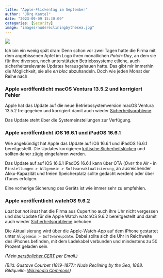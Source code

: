 ```yaml
---
title: "Apple-Flickentag im September"
author: "Jörg Kantel"
date: "2023-09-09 15:30:00"
categories: [Security]
image: "images/nuderecliningbythesea.jpg"
---
```


[![](images/nuderecliningbythesea-b.jpg)](https://upload.wikimedia.org/wikipedia/commons/thumb/1/19/Courbet_-_Nude_Reclining_by_the_Sea%2C_1868.jpg/1220px-Courbet_-_Nude_Reclining_by_the_Sea%2C_1868.jpg)

Ich bin ein wenig spät dran: Denn schon vor zwei Tagen hatte die Firma mit dem angebissenen Apfel im Logo ihren monatlichen *Patch-Day*, an dem sie für ihre diversen, noch unterstützten Betriebssysteme etliche, auch sicherheitsrelevante Updates herausgehauen hatte. Das gibt mir immerhin die Möglichkeit, sie alle *en bloc* abzuhandeln. Doch wie jeden Monat der Reihe nach:

### Apple veröffentlicht macOS Ventura 13.5.2 und korrigiert Fehler

Apple hat das Update auf die  neue Betriebssystemversion macOS Ventura 13.5.2 freigegeben und korrigiert damit auch wieder [Sicherheitsprobleme](https://support.apple.com/de-de/HT213906).

Das Update steht über die Systemeinstellungen zur Verfügung.

### Apple veröffentlicht iOS 16.6.1 und iPadOS 16.6.1

Wie angekündigt hat Apple  das Update auf iOS 16.6.1 und iPadOS 16.6.1 bereitgestellt. Die Updates korrigieren [kritische Sicherheitslücken](https://support.apple.com/de-de/HT213905) und sollten daher zügig eingefahren werden.

Das Update auf auf iOS 16.6.1 iPadOS 16.6.1 kann über OTA (*Over the Air* - in `Einstellungen > Allgemein > Softwareaktualisierung`, an ausreichender Akku-Kapazität und freien Speicherplatz sollte gedacht werden) oder über iTunes erfolgen.

Eine vorherige Sicherung des Geräts ist wie immer sehr zu empfehlen.

### Apple veröffentlicht watchOS 9.6.2

*Last but not least* hat die Firma aus Cupertino auch ihre Uhr nicht vergessen und das Update für die Apple Watch watchOS 9.6.2 bereitgestellt und damit auch wieder [Sicherheitsprobleme](https://support.apple.com/de-de/HT213907) behoben.

Die Aktualisierung wird über die Apple-Watch-App auf dem iPhone gestartet unter `Allgemein > Softwareupdate`. Dabei sollte sich die Uhr in Reichweite des iPhones befinden, mit dem Ladekabel verbunden und mindestens zu 50 Prozent geladen sein. 

*(Mein [persönlicher CERT](http://www.gwdg.de/~mreiman1/) per Email.)*

*(Bild: Gustave Courbet (1819-1877): Nude Reclining by the Sea, 1868. Bildquelle: [Wikimedia Commons](https://commons.wikimedia.org/wiki/File:Courbet_-_Nude_Reclining_by_the_Sea,_1868.jpg))*